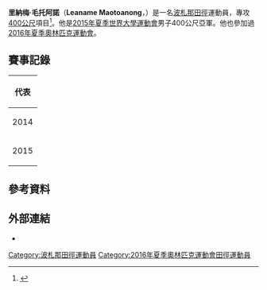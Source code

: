 {{Infobox sportsperson
| name                      = Leaname Maotoanong
| image                     = Leaname Maotoanong Rio 2016.jpg
| image_size                = 
| alt                       = 
| caption                   = 
| real_name                 = 
| native_name               = 
| native_name_lang          = 
| romanizedname             = 
| english_name              = 
| birth_name                = 
| nationality               = {{BWA}}
| national_team             = {{BWA}}
| ethnicity                 = 
| hometown                  = 
| citizenship               = 
| birth_date                = {{Birth date and age|year=1991|month=5|day=7}}
| birth_place               = {{BWA}}Shoshong
| death_date                = 
| death_place               = 
| resting_place             = 
| resting_place_coordinates = 
| monuments                 = 
| residence                 = 
| education                 = 
| alma_mater                = 
| occupation                = 
| years_active              = 2014 -
| agent                     = 
| height                    = {{height|m=1.78}}
| weight                    = {{weight|kg=72}}
| spouse                    = 
| country                   = {{BWA}}
| sport                     = 田徑
| position                  = 
| shoots                    = 
| catches                   = 
| disability                = 
| disability_class          = 
| weight_class              = 
| weight_class_type         = 
| rank                      = 
| event                     = 短跑
| collegeteam               = 
| league                    = 
| league_type               = 
| club                      = 
| team                      = 
| former_partner            = 
| coach                     = 
| retired                   = 
| coaching                  = 
| worlds                    = 
{{ubl
|'''2015年IAAF世界接力賽'''：4×400公尺接力第八名
|'''2015年夏季世界大學運動會'''：400公尺第二名
|'''2016年IAAF鑽石聯賽多哈站'''：4×400公尺接力第一名
}}
| regionals                 = 
{{ubl
|'''2014年非洲田徑錦標賽'''：4×400公尺接力第一名
|'''2015年非洲運動會'''：4×100公尺接力第五名
|'''2015年非洲運動會'''：4×400公尺接力第二名
|'''2016年非洲田徑錦標賽'''：4×400公尺接力第一名
}}
| nationals                 = 
{{ubl
|'''2018年昆士蘭國際田徑經典賽（Race 2）'''：400公尺第一名
}}
| olympics                  = 
{{ubl
|'''2016年夏季奧林匹克運動會'''：4×400公尺接力第五名
}}
| paralympics               = 
| commonwealth              = 
{{ubl
|'''2018年大英國協運動會'''：4×400公尺接力第一名
}}
| highestranking            = 
| pb                        = 
{{ubl
|'''100公尺'''：10.72秒A（W：+4.4，超風速） （2017年）
|'''200公尺'''：20.58秒A （2015年）
|'''200公尺'''：21.09秒 （2017年）
|'''400公尺'''：45.63秒 （2015年）
}}
| medaltemplates            = 
{{MedalCountry|{{BWA}}}}
{{MedalSport|男子田徑}}
{{MedalCompetition|非洲田徑錦標賽}}
{{MedalGold|2014年摩洛哥馬拉喀什|4×400公尺接力}}
{{MedalGold|2016年南非德爾班|4×400公尺接力}}
{{MedalCompetition|夏季世界大學運動會}}
{{MedalSilver|2015年韓國光州廣域市|400公尺}}
{{MedalCompetition|非洲運動會}}
{{MedalSilver|2015年剛果共和國布拉薩|4×400公尺接力}}
{{MedalCompetition|IAAF鑽石聯賽多哈站}}
{{MedalGold|2016年卡達多哈|4×400公尺接力}}
{{MedalCompetition|昆士蘭國際田徑經典賽（Race 2）}}
{{MedalGold|2018年澳大利亞昆士蘭州布里斯本|400公尺}}
{{MedalCompetition|大英國協運動會}}
{{MedalGold|2018年澳大利亞昆士蘭州黃金海岸|4×400公尺接力}}
| show-medals               = 
| updated                   = 2018年6月1日
}}
{{世大運獎牌記錄
|項目=田徑
|a1=2015
|b1=2
|c1=400公尺
}}
'''里納梅·毛托阿諾'''（'''Leaname Maotoanong'''，{{bd|1991年|5月9日||}}）是一名[[波札那|波札那]][[田徑|田徑]]運動員，專攻[[400米賽跑|400公尺]]項目<ref>{{cite web|url=http://www.iaaf.org/athletes/botswana/leaname-maotoanong-297976 |title=Leaname Maotoanong |publisher=IAAF |date=2016-05-02 |accessdate=2016-05-02 }}</ref>。他是[[2015年夏季世界大學運動會|2015年夏季世界大學運動會]]男子400公尺亞軍。他也參加過[[2016年夏季奧林匹克運動會|2016年夏季奧林匹克運動會]]。

== 賽事記錄 ==
{| {{AchievementTable|Event=yes}}
|-
! colspan="6" | 代表 {{BOT}}
|-
|rowspan=2|2014
|rowspan=2|{{link-en|2014年非洲田徑錦標賽|2014 African Championships in Athletics|非洲錦標賽}}
|rowspan=2|[[摩洛哥|摩洛哥]][[馬拉喀什|馬拉喀什]]
|第15名 (sf)
|200公尺
|21.22
|-
|bgcolor=gold | 冠軍
|4×400公尺接力
|3:01.89
|-
|rowspan=6|2015
|{{link-en|2015年世界接力賽|2015 IAAF World Relays|世界接力賽}}
|[[巴哈馬|巴哈馬]][[拿索_(巴哈馬)|拿索]]
|第8名
|4×400公尺接力
|3:03.73
|-
|rowspan=2|[[2015年夏季世界大學運動會|世界大學運動會]]
|rowspan=2|[[韓國|韓國]][[光州廣域市|光州]]
|bgcolor=silver | 亞軍
|400公尺
|45.63
|-
|第8名 (h)
|4×400公尺接力
|3:09.86 
|-
|[[2015年世界田徑錦標賽|世界錦標賽]]
|[[中國|中國]][[北京|北京]]
|第9名 (h)
|4×400公尺接力
|2:59.95 
|-
|rowspan=2|[[2015年非洲運動會|非洲運動會]]
|rowspan=2|[[剛果共和國|剛果共和國]][[布拉薩|布拉薩]]
|第11名 (sf)
|400公尺
|45.99
|-
|bgcolor=silver | 亞軍
|4×400公尺接力
|3:00.95
|}

== 參考資料 ==
{{Reflist}}

== 外部連結 ==
*{{IAAF name|297976}}
{{DEFAULTSORT:Maotoanong, Leaname}}
[[Category:波札那田徑運動員|Category:波札那田徑運動員]]
[[Category:2016年夏季奧林匹克運動會田徑運動員|Category:2016年夏季奧林匹克運動會田徑運動員]]